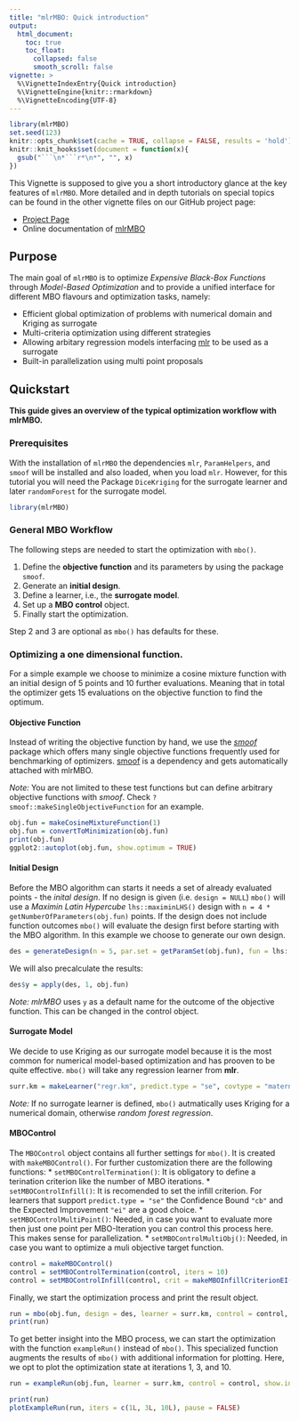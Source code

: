 ```yaml
---
title: "mlrMBO: Quick introduction"
output:
  html_document:
    toc: true
    toc_float:
      collapsed: false
      smooth_scroll: false
vignette: >
  %\VignetteIndexEntry{Quick introduction}
  %\VignetteEngine{knitr::rmarkdown}
  %\VignetteEncoding{UTF-8}
---
```


```r
library(mlrMBO)
set.seed(123)
knitr::opts_chunk$set(cache = TRUE, collapse = FALSE, results = 'hold')
knitr::knit_hooks$set(document = function(x){
  gsub("```\n*```r*\n*", "", x)
})
```

This Vignette is supposed to give you a short introductory glance at the key features of `mlrMBO`.
More detailed and in depth tutorials on special topics can be found in the other vignette files on our GitHub project page:

- [Project Page](https://github.com/mlr-org/mlrMBO/)
- Online documentation of [mlrMBO](https://mlr-org.github.io/mlrMBO/)

## Purpose

The main goal of `mlrMBO` is to optimize *Expensive Black-Box Functions* through *Model-Based Optimization* and to provide a unified interface for different MBO flavours and optimization tasks, namely:

- Efficient global optimization of problems with numerical domain and Kriging as surrogate
- Multi-criteria optimization using different strategies
- Allowing arbitary regression models interfacing [mlr](https://github.com/mlr-org/mlr/) to be used as a surrogate
- Built-in parallelization using multi point proposals

## Quickstart

**This guide gives an overview of the typical optimization workflow with mlrMBO.**

### Prerequisites

With the installation of `mlrMBO` the dependencies `mlr`, `ParamHelpers`, and `smoof` will be installed and also loaded, when you load `mlr`.
However, for this tutorial you will need the Package `DiceKriging` for the surrogate learner and later `randomForest` for the surrogate model.

```r
library(mlrMBO)
```

### General MBO Workflow

The following steps are needed to start the optimization with `mbo()`.

1. Define the **objective function** and its parameters by using the package `smoof`.
2. Generate an **initial design**.
3. Define a learner, i.e., the **surrogate model**.
4. Set up a **MBO control** object.
5. Finally start the optimization.

Step 2 and 3 are optional as `mbo()` has defaults for these.


### Optimizing a one dimensional function.

For a simple example we choose to minimize a cosine mixture function with an initial design of 5 points and 10 further evaluations.
Meaning that in total the optimizer gets 15 evaluations on the objective function to find the optimum.

#### Objective Function

Instead of writing the objective function by hand, we use the [*smoof*](https://cran.r-project.org/package=smoof) package which offers many single objective functions frequently used for benchmarking of optimizers.
[smoof](https://cran.r-project.org/package=smoof) is a dependency and gets automatically attached with mlrMBO.

_Note:_ You are not limited to these test functions but can define arbitrary objective functions with *smoof*.
Check `?smoof::makeSingleObjectiveFunction` for an example.

```r
obj.fun = makeCosineMixtureFunction(1)
obj.fun = convertToMinimization(obj.fun)
print(obj.fun)
ggplot2::autoplot(obj.fun, show.optimum = TRUE)
```

#### Initial Design

Before the MBO algorithm can starts it needs a set of already evaluated points - the *inital design*.
If no design is given (i.e. `design = NULL`) `mbo()` will use a *Maximin Latin Hypercube* `lhs::maximinLHS()` design with `n = 4 * getNumberOfParameters(obj.fun)` points.
If the design does not include function outcomes `mbo()` will evaluate the design first before starting with the MBO algorithm.
In this example we choose to generate our own design.

```r
des = generateDesign(n = 5, par.set = getParamSet(obj.fun), fun = lhs::randomLHS)
```

We will also precalculate the results:

```r
des$y = apply(des, 1, obj.fun)
```

_Note:_ *mlrMBO* uses `y` as a default name for the outcome of the objective function.
This can be changed in the control object.

#### Surrogate Model

We decide to use Kriging as our surrogate model because it is the most common for numerical model-based optimization and has prooven to be quite effective.
`mbo()` will take any regression learner from **mlr**.

```r
surr.km = makeLearner("regr.km", predict.type = "se", covtype = "matern3_2", control = list(trace = FALSE))
```

_Note:_ If no surrogate learner is defined, `mbo()` autmatically uses Kriging for a numerical domain, otherwise *random forest regression*.

#### MBOControl

The `MBOControl` object contains all further settings for `mbo()`.
It is created with `makeMBOControl()`.
For further customization there are the following functions:
* `setMBOControlTermination()`: It is obligatory to define a terination criterion like the number of MBO iterations.
* `setMBOControlInfill()`: It is recomended to set the infill criterion. For learners that support `predict.type = "se"` the Confidence Bound `"cb"` and the Expected Improvement `"ei"` are a good choice.
* `setMBOControlMultiPoint()`: Needed, in case you want to evaluate more then just one point per MBO-Iteration you can control this process here. This makes sense for parallelization.
* `setMBOControlMultiObj()`: Needed, in case you want to optimize a muli objective target function.


```r
control = makeMBOControl()
control = setMBOControlTermination(control, iters = 10)
control = setMBOControlInfill(control, crit = makeMBOInfillCriterionEI())
```

Finally, we start the optimization process and print the result object.

```r
run = mbo(obj.fun, design = des, learner = surr.km, control = control, show.info = TRUE)
print(run)
```


To get better insight into the MBO process, we can start the optimization with the function `exampleRun()` instead of `mbo()`.
This specialized function augments the results of `mbo()` with additional information for plotting.
Here, we opt to plot the optimization state at iterations 1, 3, and 10.

```r
run = exampleRun(obj.fun, learner = surr.km, control = control, show.info = FALSE)
```

```r
print(run)
plotExampleRun(run, iters = c(1L, 3L, 10L), pause = FALSE)
```

